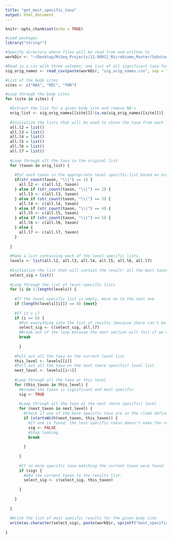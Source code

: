 ```yaml
---
title: "get_most_specific_taxa"
output: html_document
---
```


```r
knitr::opts_chunk$set(echo = TRUE)
```

```r

#Load packages
library("stringr")

#Specify directory where files will be read from and written to
workDir <- "~/Desktop/MiSeq_Projects/12.00012_Microbiome_Master/Substudy_2_1a/analysis/stage_analysis_workspace/rigor_analysis/composition_modeling_data/workspace/bipartite_graph_workspace" 

#Read in a csv with three columns; one list of all significant taxa for each body site, with the column header indicating the body site (NAS, REC, THR)
sig_orig_names <- read_csv(paste(workDir, "sig_orig_names.csv", sep = "/"))

#List of the body sites
sites <- c("NAS", "REC", "THR")

#Loop through the body sites
for (site in sites) {

  #Extract the list for a given body site and remove NA's
  orig_list <- sig_orig_names[[site]][!is.na(sig_orig_names[[site]])]
  
  #Initialize the lists that will be used to store the taxa from each level
  all.l2 = list()
  all.l3 = list()
  all.l4 = list()
  all.l5 = list()
  all.l6 = list()
  all.l7 = list()
  
  #Loop through all the taxa in the original list
  for (taxon in orig_list) {
    
    #Put each taxon in the appropriate level specific-list based on occurances of the level separator "|"
    if(str_count(taxon, "\\|") == 1) {
      all.l2 <- c(all.l2, taxon)
    } else if (str_count(taxon, "\\|") == 2) {
      all.l3 <- c(all.l3, taxon)
    } else if (str_count(taxon, "\\|") == 3) {
      all.l4 <- c(all.l4, taxon)
    } else if (str_count(taxon, "\\|") == 4) {
      all.l5 <- c(all.l5, taxon)
    } else if (str_count(taxon, "\\|") == 5) {
      all.l6 <- c(all.l6, taxon)
    } else {
      all.l7 <- c(all.l7, taxon)
    }
    
  }
  
  #Make a list containing each of the level-specific lists
  levels <- list(all.l2, all.l3, all.l4, all.l5, all.l6, all.l7)
  
  #Initialize the list that will contain the result: all the most taxonomically specific signficant results
  select_sig = list()
  
  #Loop through the list of level-specific lists
  for (i in 1:length(levels)) {
    
    #If the level specific list is empty, move on to the next one
    if (length(levels[[i]]) == 0) {next}
    
    #If it's L7
    if (i == 6) {
      #Put everything into the list of results (because there can't be anything more taxonomically specific)
      select_sig <- c(select_sig, all.l7)
      #Break out of the loop because the next section will fail if we're at L7
      break
      
      }
    
    #Pull out all the taxa on the current level list
    this_level <- levels[[i]]
    #Pull out all the taxa on the next (more specific) level list
    next_level <- levels[[i+1]]
    
    #Loop through all the taxa at this level
    for (this_taxon in this_level) {
      #Assume the taxon is significant and most specific
      sig <- TRUE
      
      #Loop through all the taxa at the next (more specific) level
      for (next_taxon in next_level) {
        #Check if any of the more specific taxa are in the clade defined by the less specific taxon
        if (startsWith(next_taxon, this_taxon)) {
          #If one is found, the less specific taxon doesn't make the results list.
          sig <- FALSE
          #Stop looking.
          break
          
        }
        
      }
      
      #If no more specific taxa matching the current taxon were found
      if (sig) {
        #Add the current taxon to the results list.
        select_sig <- c(select_sig, this_taxon)
        
      }
      
    }
    
  }
  
  #Write the list of most specific results for the given body site
  write(as.character(select_sig), paste(workDir, sprintf("most_specific_%s_sig_taxa.txt", site), sep = "/"), sep="\n")
  
}

```